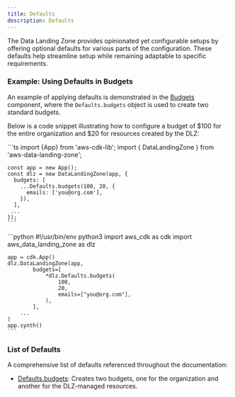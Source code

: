 ```yaml
---
title: Defaults
description: Defaults
---
```


The Data Landing Zone provides opinionated yet configurable setups by offering optional defaults for various
parts of the configuration. These defaults help streamline setup while remaining adaptable to specific requirements.

### Example: Using Defaults in Budgets

An example of applying defaults is demonstrated in the [Budgets](/components/account-management/budgets#defaults)
component, where the `Defaults.budgets` object is used to create two standard budgets.

Below is a code snippet illustrating how to configure a budget of $100 for the entire organization and $20 for
resources created by the DLZ:

<DualCode>
  <Fragment slot="ts">
    ```ts
    import {App} from 'aws-cdk-lib';
    import { DataLandingZone } from 'aws-data-landing-zone';

    const app = new App();
    const dlz = new DataLandingZone(app, {
      budgets: [
        ...Defaults.budgets(100, 20, {
          emails: ['you@org.com'],
        }),
      ],
     ...
    });
    ```
  </Fragment>
  <Fragment slot="python">
    ```python
    #!/usr/bin/env python3
    import aws_cdk as cdk
    import aws_data_landing_zone as dlz

    app = cdk.App()
    dlz.DataLandingZone(app,
            budgets=[
                *dlz.Defaults.budgets(
                    100,
                    20,
                    emails=["you@org.com"],
                ),
            ],
        ...
    )
    app.synth()
    ```
  </Fragment>
</DualCode>

### List of Defaults

A comprehensive list of defaults referenced throughout the documentation:

- [Defaults.budgets](/components/account-management/budgets#defaults): Creates two budgets, one for the organization
and another for the DLZ-managed resources.
